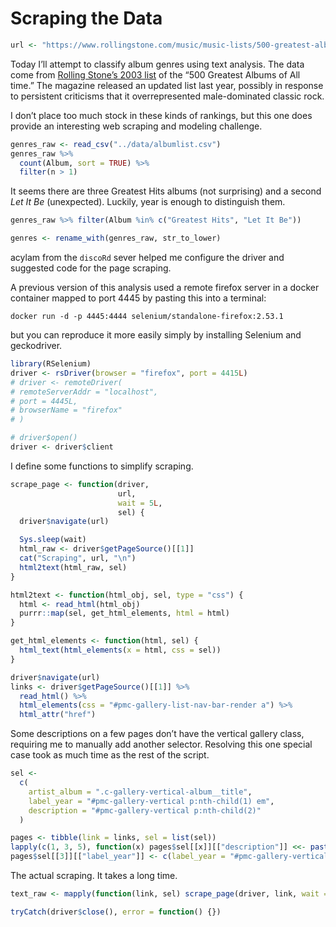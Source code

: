 
# Scraping the Data

```{r, echo = FALSE}
url <- "https://www.rollingstone.com/music/music-lists/500-greatest-albums-of-all-time-156826/"
```

Today I'll attempt to classify album genres using text analysis. The data
come from [Rolling Stone's 2003 list](`r url`) of the "500 Greatest Albums of
All time." The magazine released an updated list last year, possibly in response to persistent criticisms that it overrepresented male-dominated
classic rock.

I don't place too much stock in these kinds of rankings, but this one does provide
an interesting web scraping and modeling challenge.
```{r}
genres_raw <- read_csv("../data/albumlist.csv")
genres_raw %>%
  count(Album, sort = TRUE) %>%
  filter(n > 1)
```

It seems there are three Greatest Hits albums (not surprising) and a second
_Let It Be_ (unexpected). Luckily, year is enough to distinguish them.

```{r}
genres_raw %>% filter(Album %in% c("Greatest Hits", "Let It Be"))
```
```{r}
genres <- rename_with(genres_raw, str_to_lower)
```

acylam from the `discoRd` sever helped me configure the driver and suggested code for the page scraping.

A previous version of this analysis used a remote firefox server in a docker
container mapped to port 4445 by pasting this into a terminal:

`docker run -d -p 4445:4444 selenium/standalone-firefox:2.53.1`

but you can reproduce it more easily simply by installing Selenium and geckodriver.

```{r, results = "hide"}
library(RSelenium)
driver <- rsDriver(browser = "firefox", port = 4415L)
# driver <- remoteDriver(
# remoteServerAddr = "localhost",
# port = 4445L,
# browserName = "firefox"
# )

# driver$open()
driver <- driver$client
```

I define some functions to simplify scraping.
```{r, cache = TRUE}
scrape_page <- function(driver,
                        url,
                        wait = 5L,
                        sel) {
  driver$navigate(url)

  Sys.sleep(wait)
  html_raw <- driver$getPageSource()[[1]]
  cat("Scraping", url, "\n")
  html2text(html_raw, sel)
}

html2text <- function(html_obj, sel, type = "css") {
  html <- read_html(html_obj)
  purrr::map(sel, get_html_elements, html = html)
}

get_html_elements <- function(html, sel) {
  html_text(html_elements(x = html, css = sel))
}
```

```{r, cache = TRUE}

driver$navigate(url)
links <- driver$getPageSource()[[1]] %>%
  read_html() %>%
  html_elements(css = "#pmc-gallery-list-nav-bar-render a") %>%
  html_attr("href")
```

Some descriptions on a few pages don't have the vertical gallery class, requiring me
to manually add another selector. Resolving this one special case took as much
time as the rest of the script.

```{r, echo = FALSE}
sel <-
  c(
    artist_album = ".c-gallery-vertical-album__title",
    label_year = "#pmc-gallery-vertical p:nth-child(1) em",
    description = "#pmc-gallery-vertical p:nth-child(2)"
  )

pages <- tibble(link = links, sel = list(sel))
lapply(c(1, 3, 5), function(x) pages$sel[[x]][["description"]] <<- paste(":nth-child(43) p ,", sel[["description"]]))
pages$sel[[3]][["label_year"]] <- c(label_year = "#pmc-gallery-vertical p:nth-child(1) em:nth-child(1)")
```

The actual scraping. It takes a long time.

```{r, cache =TRUE}
text_raw <- mapply(function(link, sel) scrape_page(driver, link, wait = 2.5, sel = sel), pages$link, pages$sel, SIMPLIFY = FALSE)
```

```{r}
tryCatch(driver$close(), error = function() {})
```
